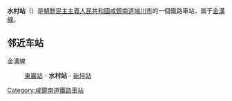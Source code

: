 {{unreferenced|time=2015-02-18T05:59:16+00:00}}
{{朝鮮半島車站資訊
|公司色 = blue
|文字色 = 
|站名 = 水村站
|圖片 = 
|pxl = 
|圖片說明 =
|前一站 = [[東巖站|東巖]]
|前一站距離 = 6.1
|後一站距離 = 
|後一站 = [[新坪站_(咸鏡南道)|新坪]]
|所屬路線 = [[金溝線|金溝線]]
|距離 = 33.8
|起點站 = [[汝海津站|汝海津]]
|諺文 = 수촌역
|朝鮮漢字 = 水村驛
|文觀部式 = Sucheon-yeok
|馬-賴式 = Such'on-yŏk
|副站名 = 
|車站編號 = 
|停站路線數 = 
|所屬公司 = [[朝鮮民主主義人民共和國鐵道省|朝鮮民主主義人民共和國鐵道省]]
|所在地 =[[咸鏡南道|咸鏡南道]][[端川市|端川市]]
|車站構造 = 地面车站
|月台配置 = 
|啟用年月日 =
|廢站年月日 = 
|上下車人次 = 
|統計年度 = 
|轉車 = 
|備註 = 
|全寬備註 = 
}}

'''水村站'''（{{lang-ko|수촌역}}）是[[朝鮮民主主義人民共和國|朝鮮民主主義人民共和國]][[咸鏡南道|咸鏡南道]][[端川市|端川市]]的一個鐵路車站，属于[[金溝線|金溝線]]。

==邻近车站==
金溝線
:[[東巖站|東巖站]] - '''水村站''' - [[新坪站_(咸鏡南道)|新坪站]]

{{朝鲜铁路小作品}}

{{金溝線}}

[[Category:咸鏡南道鐵路車站|Category:咸鏡南道鐵路車站]]